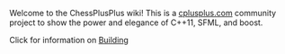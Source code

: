 Welcome to the ChessPlusPlus wiki! This is a [http://www.cplusplus.com/ cplusplus.com] community project to show the power and elegance of C++11, SFML, and boost.

Click for information on [[Building]]